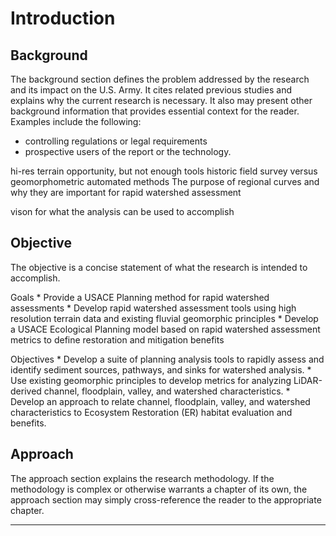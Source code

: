 # Introduction

## Background
The background section defines the problem addressed by the research
and its impact on the U.S. Army. It cites related previous studies and explains
why the current research is necessary. It also may present other
background information that provides essential context for the reader. Examples
include the following:

* controlling regulations or legal requirements
* prospective users of the report or the technology. 


hi-res terrain opportunity, but not enough tools
historic field survey versus geomorphometric automated methods
The purpose of regional curves and why they are important for rapid  watershed assessment


vison for what the analysis can be used to accomplish

## Objective
The objective is a concise statement of what the research is intended to accomplish.


Goals
*	Provide a USACE Planning method for rapid watershed assessments
*	Develop rapid watershed assessment tools using high resolution terrain data and existing fluvial geomorphic principles
*	Develop a USACE Ecological Planning model based on rapid watershed assessment metrics to define restoration and mitigation benefits

Objectives
*	Develop a suite of planning analysis tools to rapidly assess and identify sediment sources, pathways, and sinks for watershed analysis. 
*	Use existing geomorphic principles to develop metrics for analyzing LiDAR-derived channel, floodplain, valley, and watershed characteristics. 
*	Develop an approach to relate channel, floodplain, valley, and watershed characteristics to Ecosystem Restoration (ER) habitat evaluation and benefits. 



## Approach
The approach section explains the research methodology. If the methodology
is complex or otherwise warrants a chapter of its own, the approach
section may simply cross-reference the reader to the appropriate chapter.

***

